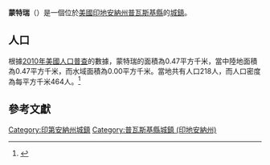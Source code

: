 {{noteTA
|G1=USState
|G2=地名
|G3=Unit
}}
{{Infobox settlement
|name            = 蒙特瑞
|native_name = Monterey
|settlement_type          = [[鎮|城鎮]]
|image_skyline            = Monterey_Station_July_2013.jpg
|imagesize                = 250px
|image_map                = Pulaski County Indiana Incorporated and Unincorporated areas Monterey Highlighted 1850616.svg
|mapsize                  = 250px
|subdivision_type         = [[世界政區索引|國家]]
|subdivision_type1        = [[美国州份|州份]]
|subdivision_type2        = [[印地安納州行政區劃|縣]]
|subdivision_name         = [[美国|美国]]
|subdivision_name1        = [[印地安納州|印地安納州]]
|subdivision_name2        = [[普瓦斯基縣_(印地安納州)|普瓦斯基縣]]
|elevation_ft             = 725
|elevation_m              = 221
|timezone                 = [[北美东部时区|CST]]
|area_total_km2           = 0.47
|area_land_km2            = 0.47
|area_water_km2           = 0.00
|area_total_sq_mi         = 
|area_land_sq_mi          = 
|area_water_sq_mi         = 
|population_as_of         = [[2010年美國人口普查|2010]]
|population_footnotes     = 
|population_total         = 218
|population_density_km2   = auto
|population_density_sq_mi = auto
|utc_offset               = -5
|coordinates              = {{coord|41|09|27|N|86|28|58|W|display=inline,title}}
| coor_pinpoint           = 
| coordinates_footnotes   = 
|timezone_DST             = EDT
|utc_offset_DST           = -4
|postal_code_type         = [[美國郵區編號|郵區編號]]
|postal_code              = 47960
|area_code                = {{link-en|电话区号574|Area code 574|574}}
|blank_name = [[地名信息系统|GNIS ID]]
|blank_info = 439355<ref name="GNIS">{{cite gnis|439355|Monterey}}</ref>
}}
'''蒙特瑞'''（{{lang-en|Monterey}}）是一個位於[[美國|美國]][[印地安納州|印地安納州]][[普瓦斯基縣_(印地安納州)|普瓦斯基縣]]的[[鎮|城鎮]]。

== 人口 ==
根據[[2010年美國人口普查|2010年美國人口普查]]的數據，蒙特瑞的面積為0.47平方千米，當中陸地面積為0.47平方千米，而水域面積為0.00平方千米。當地共有人口218人，而人口密度為每平方千米464人。<ref name="GR8">{{cite web|url=http://factfinder2.census.gov|publisher=[[美国人口调查局|美国人口调查局]]|accessdate=2011-05-14|title=American FactFinder|archive-date=2013-09-11|archive-url=https://web.archive.org/web/20130911234518/http://factfinder2.census.gov/|dead-url=no}}</ref>

== 參考文獻 ==
{{reflist}}
{{普瓦斯基縣 (印地安納州)}}
{{Indiana-geo-stub}}
{{DEFAULTSORT:Monterey, Indiana}}
[[Category:印第安納州城鎮|Category:印第安納州城鎮]]
[[Category:普瓦斯基縣城鎮_(印地安納州)|Category:普瓦斯基縣城鎮 (印地安納州)]]